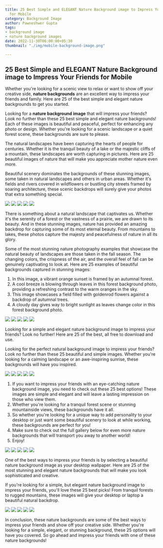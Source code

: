 ```yaml
---
title: 25 Best Simple and ELEGANT Nature Background image to Impress Your Friends
  for Mobile
category: Background Image
author: Pawneshwer Gupta
tags:
- background image
- nature background images
date: 2022-11-30T06:00:00+05:30
thumbnail: "./img/mobile-background-image.png"

---
```

## 25 Best Simple and ELEGANT Nature Background image to Impress Your Friends for Mobile

Whether you're looking for a scenic view to relax or want to show off your creative side, **nature backgrounds** are an excellent way to impress your friends and family. Here are 25 of the best simple and elegant nature backgrounds to get you started.

Looking for a **nature background image** that will impress your friends? Look no further than these 25 best simple and elegant nature backgrounds! Each of these images is beautiful and peaceful, perfect for enhancing any photo or design. Whether you're looking for a scenic landscape or a quiet forest scene, these backgrounds are sure to please.

The natural landscapes have been capturing the hearts of people for centuries. Whether it is the tranquil beauty of a lake or the majestic cliffs of a mountain, these landscapes are worth capturing in pictures. Here are 25 beautiful images of nature that will make you appreciate mother nature even more.

Beautiful scenery dominates the backgrounds of these stunning images, some taken in natural landscapes and others in urban areas. Whether it's fields and rivers covered in wildflowers or bustling city streets framed by soaring architecture, these scenic backdrops will surely give your photos that extra something special.

![](./img/mobile-background-image-1.jpg)
![](./img/mobile-background-image-2.jpg)
![](./img/mobile-background-image-3.jpg)
![](./img/mobile-background-image-4.jpg)
![](./img/mobile-background-image-5.jpg)

There is something about a natural landscape that captivates us. Whether it's the serenity of a forest or the vastness of a prairie, we are drawn to its beauty. And in these stunning images, nature has provided an amazing backdrop for capturing some of its most eternal beauty. From mountains to lakes, these photos capture the majesty and peacefulness of nature in all its glory.

Some of the most stunning nature photography examples that showcase the natural beauty of landscapes are those taken in the fall season. The changing colors, the crispness of the air, and the overall feel of fall can be genuinely captivating to look at. Here are 25 examples of beautiful backgrounds captured in stunning images:

1. In this image, a vibrant orange sunset is framed by an autumnal forest.
2. A cool breeze is blowing through leaves in this forest background photo, providing a refreshing contrast to the warm oranges in the sky.
3. This image showcases a field filled with goldenrod flowers against a backdrop of autumnal trees.
4. A cloudy day gives way to bright sunlight as leaves change color in this forest background photo.

![](./img/mobile-background-image-6.jpg)
![](./img/mobile-background-image-7.jpg)
![](./img/mobile-background-image-8.jpg)
![](./img/mobile-background-image-9.jpg)
![](./img/mobile-background-image-10.jpg)

Looking for a simple and elegant nature background image to impress your friends? Look no further! Here are 25 of the best, all free to download and use.

Looking for the perfect natural background image to impress your friends? Look no further than these 25 beautiful and simple images. Whether you're looking for a calming landscape or an awe-inspiring sunrise, these backgrounds will have you inspired.

![](./img/mobile-background-image-11.jpg)
![](./img/mobile-background-image-12.jpg)
![](./img/mobile-background-image-13.jpg)
![](./img/mobile-background-image-14.jpg)
![](./img/mobile-background-image-15.jpg)

1. If you want to impress your friends with an eye-catching nature background image, you need to check out these 25 best options! These images are simple and elegant and will leave a lasting impression on those who view them.
2. Whether you're looking for a tranquil forest scene or stunning mountainside views, these backgrounds have it all.
3. So whether you're looking for a unique way to add personality to your desktop or just want some beautiful scenery to look at while working, these backgrounds are perfect for you!
4. Make sure to check out the full gallery below for even more nature backgrounds that will transport you away to another world!
5. Enjoy!

![](./img/mobile-background-image-16.jpg)
![](./img/mobile-background-image-17.jpg)
![](./img/mobile-background-image-18.jpg)
![](./img/mobile-background-image-19.jpg)
![](./img/mobile-background-image-20.jpg)

One of the best ways to impress your friends is by selecting a beautiful nature background image as your desktop wallpaper. Here are 25 of the most stunning and elegant nature backgrounds that will make you look sophisticated and creative.

If you're looking for a simple, but elegant nature background image to impress your friends, you'll love these 25 best picks! From tranquil forests to rugged mountains, these images will give your desktop or laptop a beautiful natural backdrop.

![](./img/mobile-background-image-21.jpg)
![](./img/mobile-background-image-22.jpg)
![](./img/mobile-background-image-23.jpg)
![](./img/mobile-background-image-24.jpg)
![](./img/mobile-background-image-25.jpg)

In conclusion, these nature backgrounds are some of the best ways to impress your friends and show off your creative side. Whether you're looking for a simple, elegant, or stunning background, these 25 options will have you covered. So go ahead and impress your friends with one of these nature backgrounds!